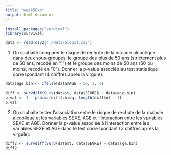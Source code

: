 ```yaml
---
title: "week5Exo"
output: html_document
---
```


```r
install.packages("survival")
library(survival)
```


```r
data <- read.csv2("./data/alcool.csv")
```


1. On souhaite comparer le risque de rechute de la maladie alcoolique dans deux sous-groupes: le groupe des plus de 50 ans (strictement plus de 50 ans, recodé en “1”) et le groupe des moins de 50 ans (50 ou moins, recodé en “0”). Donner la p-value associée au test statistique correspondant (4 chiffres après la virgule):
```r
data$age.bin <- ifelse(data$AGE > 50, 1, 0)

diff <- survdiff(Surv(data$t, data$SEVRE) ~ data$age.bin)
p.val <- 1 - pchisq(diff$chisq, length(diff$n) - 1)
p.val
```



2. On souhaite tester l'association entre le risque de rechute de la maladie alcoolique et les variables SEXE, AGE et l'interaction entre les variables SEXE et AGE. Donner la p-value associée à l'interaction entre les variables SEXE et AGE dans le test correspondant (2 chiffres après la virgule):
```r
diff2 <- survdiff(Surv(data$t, data$SEVRE) ~ data$age.bin)
diff2
```
















